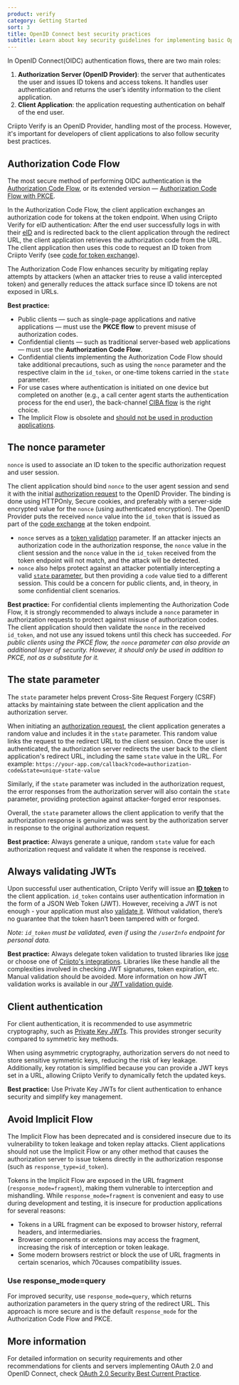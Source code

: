 ```yaml
---
product: verify
category: Getting Started
sort: 3
title: OpenID Connect best security practices
subtitle: Learn about key security guidelines for implementing basic OpenID Connect authentication in client applications.
---
```




In OpenID Connect(OIDC) authentication flows, there are two main roles:

1. **Authorization Server (OpenID Provider)**: the server that authenticates the user and issues ID tokens and access tokens. It handles user authentication and returns the user’s identity information to the client application.
2. **Client Application**: the application requesting authentication on behalf of the end user.

Criipto Verify is an OpenID Provider, handling most of the process. However, it's important for developers of client applications to also follow security best practices.

## Authorization Code Flow

The most secure method of performing OIDC authentication is the [Authorization Code Flow](/verify/getting-started/oidc-intro/#authenticate-with-back-channel-authorization-code-flow), or its extended version — [Authorization Code Flow with PKCE](http://localhost:8000/verify/getting-started/oidc-intro/#authenticate-with-pkce). 

In the Authorization Code Flow, the client application exchanges an authorization code for tokens at the token endpoint. When using Criipto Verify for eID authentication: After the end user successfully logs in with their [eID](/verify/e-ids) and is redirected back to the client application through the redirect URL, the client application retrieves the authorization code from the URL. The client application then uses this code to request an ID token from Criipto Verify (see [code for token exchange](/verify/getting-started/oidc-intro/#exchange-the-code-for-a-token)).

The Authorization Code Flow enhances security by mitigating replay attempts by attackers (when an attacker tries to reuse a valid intercepted token) and generally reduces the attack surface since ID tokens are not exposed in URLs.

**Best practice:**

- Public clients — such as single-page applications and native applications — must use the **PKCE flow** to prevent misuse of authorization codes.
- Confidential clients — such as traditional server-based web applications — must use the **Authorization Code Flow**.
- Confidential clients implementing the Authorization Code Flow should take additional precautions, such as using the `nonce` parameter and the respective claim in the `id_token`, or one-time tokens carried in the `state` parameter.
- For use cases where authentication is initiated on one device but completed on another (e.g., a call center agent starts the authentication process for the end user), the back-channel [CIBA flow](/verify/getting-started/oidc-intro/#authenticate-with-ciba) is the right choice.
- The Implicit Flow is obsolete and [should not be used in production applications](/verify/getting-started/best-security-practices/#avoid-implicit-flow).

## The nonce parameter

`nonce` is used to associate an ID token to the specific authorization request and user session.

The client application should bind `nonce` to the user agent session and send it with the initial [authorization request](/verify/getting-started/oidc-intro/#example-authorization-url) to the OpenID Provider. The binding is done using HTTPOnly, Secure cookies, and preferably with a server-side encrypted value for the `nonce` (using authenticated encryption). 
The OpenID Provider puts the received `nonce` value into the `id_token` that is issued as part of the [code exchange](/verify/getting-started/oidc-intro/#exchange-the-code-for-a-token) at the token endpoint.

- `nonce` serves as a [token validation](/verify/getting-started/best-security-practices/#always-validating-jwts) parameter. If an attacker injects an authorization code in the authorization response, the `nonce` value in the client session and the `nonce` value in the `id_token` received from the token endpoint will not match, and the attack will be detected. 
- `nonce` also helps protect against an attacker potentially intercepting a valid [`state` parameter](/verify/getting-started/best-security-practices/#the-state-parameter), but then providing a `code` value tied to a different session. This could be a concern for public clients, and, in theory, in some confidential client scenarios.

**Best practice:** For confidential clients implementing the Authorization Code Flow, it is strongly recommended to always include a `nonce` parameter in authorization requests to protect against misuse of authorization codes. 
The client application should then validate the `nonce` in the received `id_token`, and not use any issued tokens until this check has succeeded. 
_For public clients using the PKCE flow, the `nonce` parameter can also provide an additional layer of security. However, it should only be used in addition to PKCE, not as a substitute for it._

## The state parameter

The `state` parameter helps prevent Cross-Site Request Forgery (CSRF) attacks by maintaining state between the client application and the authorization server. 

When initiating an [authorization request]((/verify/getting-started/oidc-intro/#example-authorization-url)), the client application generates a random value and includes it in the `state` parameter. 
This random value links the request to the redirect URL to the client session. Once the user is authenticated, the authorization server redirects the user back to the client application's redirect URL, including the same `state` value in the URL. For example: `https://your-app.com/callback?code=authorization-code&state=unique-state-value`

Similarly, if the `state` parameter was included in the authorization request, the error responses from the authorization server will also contain the `state` parameter, providing protection against attacker-forged error responses. 

Overall, the `state` parameter allows the client application to verify that the authorization response is genuine and was sent by the authorization server in response to the original authorization request.

**Best practice:** Always generate a unique, random `state` value for each authorization request and validate it when the response is received.

## Always validating JWTs

Upon successful user authentication, Criipto Verify will issue an **[ID token](/verify/getting-started/token-contents/)** to the client application. `id_token` contains user authentication information in the form of a JSON Web Token (JWT). 
However, receiving a JWT is not enough - your application must also [validate it](/verify/getting-started/oidc-intro/#validate-the-jwt). Without validation, there’s no guarantee that the token hasn’t been tampered with or forged.

*Note: `id_token` must be validated, even if using the `/userInfo` endpoint for personal data.*

**Best practice:** Always delegate token validation to trusted libraries like <a href='https://github.com/panva/jose' target="_blank">jose</a> or choose one of [Criipto's integrations](/verify/integrations). Libraries like these handle all the complexities involved in checking JWT signatures, token expiration, etc. Manual validation should be avoided. 
More information on how JWT validation works is available in our <a href='https://www.criipto.com/blog/jwt-validation-guide' target="_blank">JWT validation guide</a>.

## Client authentication

For client authentication, it is recommended to use asymmetric cryptography, such as [Private Key JWTs](/verify/guides/privatekey-jwt/). This provides stronger security compared to symmetric key methods.

When using asymmetric cryptography, authorization servers do not need to store sensitive symmetric keys, reducing the risk of key leakage. Additionally, key rotation is simplified because you can provide a JWT keys set in a URL, allowing Criipto Verify to dynamically fetch the updated keys.

**Best practice:** Use Private Key JWTs for client authentication to enhance security and simplify key management.

## Avoid Implicit Flow

The Implicit Flow has been deprecated and is considered insecure due to its vulnerability to token leakage and token replay attacks. Client applications should not use the Implicit Flow or any other method that causes the authorization server to issue tokens directly in the authorization response (such as `response_type=id_token`).

Tokens in the Implicit Flow are exposed in the URL fragment (`response_mode=fragment`), making them vulnerable to interception and mishandling. While `response_mode=fragment` is convenient and easy to use during development and testing, it is insecure for production applications for several reasons:

- Tokens in a URL fragment can be exposed to browser history, referral headers, and intermediaries.
- Browser components or extensions may access the fragment, increasing the risk of interception or token leakage.
- Some modern browsers restrict or block the use of URL fragments in certain scenarios, which 70causes compatibility issues. 

### Use response_mode=query

For improved security, use `response_mode=query`, which returns authorization parameters in the query string of the redirect URL. This approach is more secure and is the default `response_mode` for the Authorization Code Flow and PKCE.

## More information

For detailed information on security requirements and other recommendations for clients and servers implementing OAuth 2.0 and OpenID Connect, check <a href='https://datatracker.ietf.org/doc/html/draft-ietf-oauth-security-topics' target="_blank">OAuth 2.0 Security Best Current Practice</a>.
